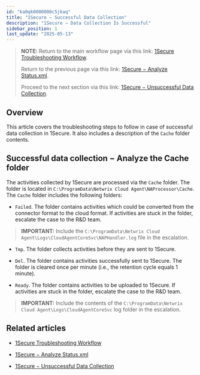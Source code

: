 ```yaml
---
id: "ka0qk0000000c5jkaq"
title: "1Secure − Successful Data Collection"
description: "1Secure − Data Collection Is Successful"
sidebar_position: 1
last_update: "2025-05-13"
---
```


> **NOTE:** Return to the main workflow page via this link: [1Secure Troubleshooting Workflow](https://helpcenter.netwrix.com/bundle/z-kb-articles-salesforce/page/kA0Qk0000000bxFKAQ.html). 
> 
> Return to the previous page via this link: [1Secure − Analyze Status.xml](https://helpcenter.netwrix.com/bundle/z-kb-articles-salesforce/page/kA0Qk0000000c3hKAA.html). 
> 
> Proceed to the next section via this link: [1Secure − Unsuccessful Data Collection](https://helpcenter.netwrix.com/bundle/z-kb-articles-salesforce/page/kA0Qk0000000c6vKAA.html). 

## Overview

This article covers the troubleshooting steps to follow in case of successful data collection in 1Secure. It also includes a description of the `Cache` folder contents. 

##  Successful data collection − Analyze the Cache folder 

The activities collected by 1Secure are processed via the `Cache` folder. The folder is located in `C:\ProgramData\Netwrix Cloud Agent\NAProcessor\Cache`. The `Cache` folder includes the following folders: 

  * `Failed`. The folder contains activities which could be converted from the connector format to the cloud format. If activities are stuck in the folder, escalate the case to the R&D team. 

> **IMPORTANT:** Include the `C:\ProgramData\Netwrix Cloud Agent\Logs\CloudAgentCoreSvc\NAPHandler.log` file in the escalation. 

  * `Tmp`. The folder collects activities before they are sent to 1Secure. 

  * `Del`. The folder contains activities successfully sent to 1Secure. The folder is cleared once per minute (i.e., the retention cycle equals 1 minute). 

  * `Ready`. The folder contains activities to be uploaded to 1Secure. If activities are stuck in the folder, escalate the case to the R&D team. 

> **IMPORTANT:** Include the contents of the `C:\ProgramData\Netwrix Cloud Agent\Logs\CloudAgentCoreSvc` log folder in the escalation. 

## Related articles

  * [1Secure Troubleshooting Workflow](https://helpcenter.netwrix.com/bundle/z-kb-articles-salesforce/page/kA0Qk0000000bxFKAQ.html)

  * [1Secure − Analyze Status.xml](https://helpcenter.netwrix.com/bundle/z-kb-articles-salesforce/page/kA0Qk0000000c3hKAA.html)

  * [1Secure − Unsuccessful Data Collection](https://helpcenter.netwrix.com/bundle/z-kb-articles-salesforce/page/kA0Qk0000000c6vKAA.html)

